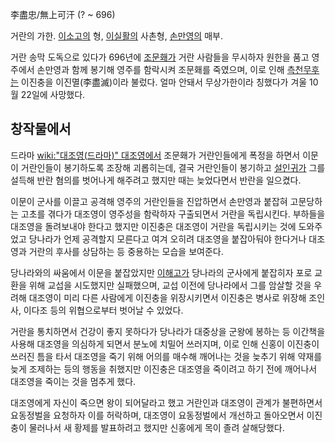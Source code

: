 李盡忠/無上可汗
(? ~ 696)

거란의 가한. [[이소고]]의 형, [[이실활]]의 사촌형, [[손만영]]의 매부.

거란 송막 도독으로 있다가 696년에 [[조문홰]]가 거란 사람들을 무시하자 원한을 품고 영주에서 손만영과 함께 봉기해 영주를 함락시켜 조문홰를 죽였으며, 이로 인해 [[측천무후]]는 이진충을 이진멸(李盡滅)이라 불렀다. 얼마 안돼서 무상가한이라 칭했다가 겨울 10월 22일에 사망했다.

== 창작물에서 ==
드라마 [[wiki:"대조영(드라마)" 대조영]]에서 조문홰가 거란인들에게 폭정을 하면서 이문이 거란인들이 봉기하도록 조장해 괴롭히는데, 결국 거란인들이 봉기하고 [[설인귀]]가 그를 설득해 반란 혐의를 벗어나게 해주려고 했지만 때는 늦었다면서 반란을 일으켰다.

이문이 군사를 이끌고 공격해 영주의 거란인들을 진압하면서 손만영과 붙잡혀 고문당하는 고초를 겪다가 대조영이 영주성을 함락하자 구출되면서 거란을 독립시킨다. 부하들을 대조영을 돌려보내야 한다고 했지만 이진충은 대조영이 거란을 독립시키는 것에 도와주었고 당나라가 언제 공격할지 모른다고 여겨 오히려 대조영을 붙잡아둬야 한다거나 대조영과 거란의 후사를 상담하는 등 중용하는 모습을 보여준다.

당나라와의 싸움에서 이문을 붙잡았지만 [[이해고]]가 당나라의 군사에게 붙잡히자 포로 교환을 위해 교섭을 시도했지만 실패했으며, 교섭 이전에 당나라에서 그를 암살할 것을 우려해 대조영이 미리 다른 사람에게 이진충을 위장시키면서 이진충은 병사로 위장해 조인사, 이다조 등의 위협으로부터 벗어날 수 있었다.

거란을 통치하면서 건강이 좋지 못하다가 당나라가 대중상을 군왕에 봉하는 등 이간책을 사용해 대조영을 의심하게 되면서 분노에 치밀어 쓰러지며, 이로 인해 신홍이 이진충이 쓰러진 틈을 타서 대조영을 죽기 위해 어의를 매수해 깨어나는 것을 늦추기 위해 약재를 늦게 조제하는 등의 행동을 취했지만 이진충은 대조영을 죽이려고 하기 전에 깨어나서 대조영을 죽이는 것을 멈추게 했다.

대조영에게 자신이 죽으면 왕이 되어달라고 했고 거란인과 대조영이 관계가 불편하면서 요동정벌을 요청하자 이를 허락하며, 대조영이 요동정벌에서 개선하고 돌아오면서 이진충이 물러나서 새 황제를 발표하려고 했지만 신홍에게 목이 졸려 살해당했다.
